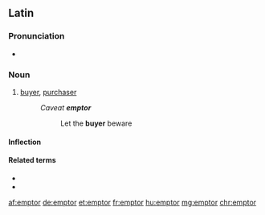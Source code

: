 ==Latin==

===Pronunciation===
* {{la-pronunc|ēmptor}}

===Noun===
{{la-noun|ēmptor||ēmptōris|m|third}}

# [[buyer]], [[purchaser]]
#: ''Caveat '''emptor'''''
#:: Let the '''buyer''' beware

====Inflection====
{{la-decl-3rd|ēmptor|ēmptōr}}

====Related terms====
* {{l|la|emō}}
* {{l|la|ēmptiō}}

[[af:emptor]]
[[de:emptor]]
[[et:emptor]]
[[fr:emptor]]
[[hu:emptor]]
[[mg:emptor]]
[[chr:emptor]]